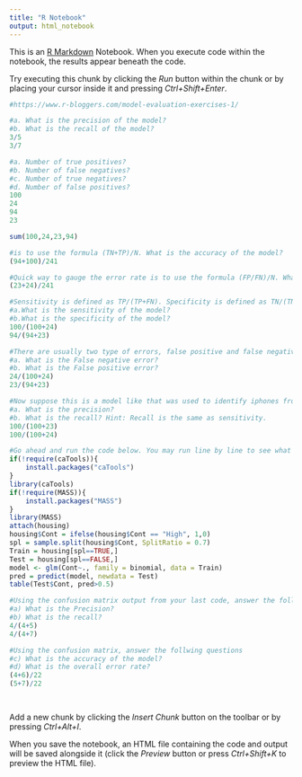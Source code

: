 ```yaml
---
title: "R Notebook"
output: html_notebook
---
```


This is an [R Markdown](http://rmarkdown.rstudio.com) Notebook. When you execute code within the notebook, the results appear beneath the code. 

Try executing this chunk by clicking the *Run* button within the chunk or by placing your cursor inside it and pressing *Ctrl+Shift+Enter*. 

```r
#https://www.r-bloggers.com/model-evaluation-exercises-1/

#a. What is the precision of the model?
#b. What is the recall of the model?
3/5
3/7

#a. Number of true positives?
#b. Number of false negatives?
#c. Number of true negatives?
#d. Number of false positives?
100
24
94
23

sum(100,24,23,94)

#is to use the formula (TN+TP)/N. What is the accuracy of the model?
(94+100)/241

#Quick way to gauge the error rate is to use the formula (FP/FN)/N. What is the overall error rate?
(23+24)/241

#Sensitivity is defined as TP/(TP+FN). Specificity is defined as TN/(TN+FP). Using that information, answer the following questions
#a.What is the sensitivity of the model?
#b.What is the specificity of the model?
100/(100+24)
94/(94+23)

#There are usually two type of errors, false positive and false negative. False negative error rate is defined as FN/(TP+FN). False positive error rate is defined as FP/(TN+FP). Now answer the following questions:
#a. What is the False negative error?
#b. What is the False positive error?
24/(100+24)
23/(94+23)

#Now suppose this is a model like that was used to identify iphones from androids in a video(Q1).
#a. What is the precision?
#b. What is the recall? Hint: Recall is the same as sensitivity.
100/(100+23)
100/(100+24)

#Go ahead and run the code below. You may run line by line to see what is happening. In brief, we are loading the housing data, changing the Cont variable to binary class, splitting the data into Train and Test set, Building a model, predicting and comparing actual Cont value in the Test set with predicted value in pred.
if(!require(caTools)){
    install.packages("caTools")
}
library(caTools)
if(!require(MASS)){
    install.packages("MASS")
}
library(MASS)
attach(housing)
housing$Cont = ifelse(housing$Cont == "High", 1,0)
spl = sample.split(housing$Cont, SplitRatio = 0.7)
Train = housing[spl==TRUE,]
Test = housing[spl==FALSE,]
model <- glm(Cont~., family = binomial, data = Train)
pred = predict(model, newdata = Test)
table(Test$Cont, pred>0.5)

#Using the confusion matrix output from your last code, answer the following questions.
#a) What is the Precision?
#b) What is the recall?
4/(4+5)
4/(4+7)

#Using the confusion matrix, answer the follwing questions
#c) What is the accuracy of the model?
#d) What is the overall error rate?    
(4+6)/22
(5+7)/22

    
```

Add a new chunk by clicking the *Insert Chunk* button on the toolbar or by pressing *Ctrl+Alt+I*.

When you save the notebook, an HTML file containing the code and output will be saved alongside it (click the *Preview* button or press *Ctrl+Shift+K* to preview the HTML file).
